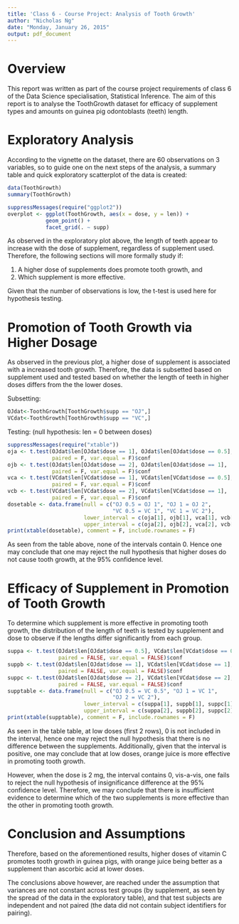 ```yaml
---
title: 'Class 6 - Course Project: Analysis of Tooth Growth'
author: "Nicholas Ng"
date: "Monday, January 26, 2015"
output: pdf_document
---
```


# Overview
This report was written as part of the course project requirements of class 6 of the Data Science specialisation, Statistical Inference. The aim of this report is to analyse the ToothGrowth dataset for efficacy of supplement types and amounts on guinea pig odontoblasts (teeth) length.

# Exploratory Analysis
According to the vignette on the dataset, there are 60 observations on 3 variables, so to guide one on the next steps of the analysis, a summary table and quick exploratory scatterplot of the data is created:
```r
data(ToothGrowth)
summary(ToothGrowth)
```
```r
suppressMessages(require("ggplot2"))
overplot <- ggplot(ToothGrowth, aes(x = dose, y = len)) +
            geom_point() +
            facet_grid(. ~ supp)
```
As observed in the exploratory plot above, the length of teeth appear to increase with the dose of supplement, regardless of supplement used. Therefore, the following sections will more formally study if:
  
1. A higher dose of supplements does promote tooth growth, and
2. Which supplement is more effective.

Given that the number of observations is low, the t-test is used here for hypothesis testing.

# Promotion of Tooth Growth via Higher Dosage
As observed in the previous plot, a higher dose of supplement is associated with a increased tooth growth. Therefore, the data is subsetted based on supplement used and tested based on whether the length of teeth in higher doses differs from the the lower doses.

Subsetting:
```r
OJdat<-ToothGrowth[ToothGrowth$supp == "OJ",]
VCdat<-ToothGrowth[ToothGrowth$supp == "VC",]
```

Testing: (null hypothesis: len = 0 between doses)
```r
suppressMessages(require("xtable"))
oja <- t.test(OJdat$len[OJdat$dose == 1], OJdat$len[OJdat$dose == 0.5], 
              paired = F, var.equal = F)$conf
ojb <- t.test(OJdat$len[OJdat$dose == 2], OJdat$len[OJdat$dose == 1], 
              paired = F, var.equal = F)$conf
vca <- t.test(VCdat$len[VCdat$dose == 1], VCdat$len[VCdat$dose == 0.5], 
              paired = F, var.equal = F)$conf
vcb <- t.test(VCdat$len[VCdat$dose == 2], VCdat$len[VCdat$dose == 1], 
              paired = F, var.equal = F)$conf
dosetable <- data.frame(null = c("OJ 0.5 = OJ 1", "OJ 1 = OJ 2",
                                 "VC 0.5 = VC 1", "VC 1 = VC 2"),
                        lower_interval = c(oja[1], ojb[1], vca[1], vcb[1]),
                        upper_interval = c(oja[2], ojb[2], vca[2], vcb[2]))
print(xtable(dosetable), comment = F, include.rownames = F)
```
As seen from the table above, none of the intervals contain 0. Hence one may conclude that one may reject the null hypothesis that higher doses do not cause tooth growth, at the 95% confidence level.

# Efficacy of Supplement in Promotion of Tooth Growth
To determine which supplement is more effective in promoting tooth growth, the distribution of the length of teeth is tested by supplement and dose to observe if the lengths differ significantly from each group.
```r
suppa <- t.test(OJdat$len[OJdat$dose == 0.5], VCdat$len[VCdat$dose == 0.5],
                paired = FALSE, var.equal = FALSE)$conf
suppb <- t.test(OJdat$len[OJdat$dose == 1], VCdat$len[VCdat$dose == 1],
                paired = FALSE, var.equal = FALSE)$conf
suppc <- t.test(OJdat$len[OJdat$dose == 2], VCdat$len[VCdat$dose == 2],
                paired = FALSE, var.equal = FALSE)$conf
supptable <- data.frame(null = c("OJ 0.5 = VC 0.5", "OJ 1 = VC 1", 
                                 "OJ 2 = VC 2"),
                        lower_interval = c(suppa[1], suppb[1], suppc[1]),
                        upper_interval = c(suppa[2], suppb[2], suppc[2]))
print(xtable(supptable), comment = F, include.rownames = F)
```
As seen in the table table, at low doses (first 2 rows), 0 is not included in the interval, hence one may reject the null hypothesis that there is no difference between the supplements. Additionally, given that the interval is positive, one may conclude that at low doses, orange juice is more effective in promoting tooth growth.

However, when the dose is 2 mg, the interval contains 0, vis-a-vis, one fails to reject the null hypothesis of insignificance difference at the 95% confidence level. Therefore, we may conclude that there is insufficient evidence to determine which of the two supplements is more effective than the other in promoting tooth growth.

# Conclusion and Assumptions
Therefore, based on the aforementioned results, higher doses of vitamin C promotes tooth growth in guinea pigs, with orange juice being better as a supplement than ascorbic acid at lower doses.

The conclusions above however, are reached under the assumption that variances are not constant across test groups (by supplement, as seen by the spread of the data in the exploratory table), and that test subjects are independent and not paired (the data did not contain subject identifiers for pairing).